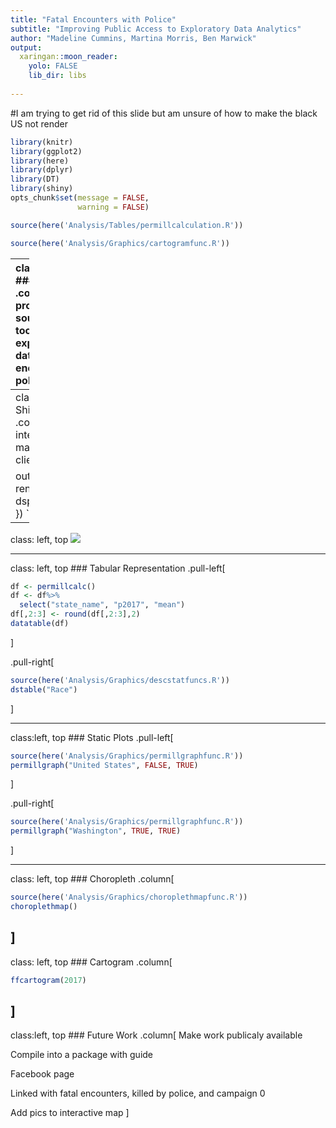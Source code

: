 ```yaml
---
title: "Fatal Encounters with Police"
subtitle: "Improving Public Access to Exploratory Data Analytics"
author: "Madeline Cummins, Martina Morris, Ben Marwick"
output:
  xaringan::moon_reader:
    yolo: FALSE     
    lib_dir: libs
    
---
```


#I am trying to get rid of this slide but am unsure of how to make the black US not render
```r
library(knitr)
library(ggplot2)
library(here)
library(dplyr)
library(DT)
library(shiny)
opts_chunk$set(message = FALSE,
               warning = FALSE)
```


```r
source(here('Analysis/Tables/permillcalculation.R'))
```

```r
source(here('Analysis/Graphics/cartogramfunc.R'))
```
---
class: left, top
### Outline
.column[
Goal: To provide open-source, simple tools for exploring the data on fatal 
encounters with police

Simple Exploratory Data Analytics
<ul>
<li>Tables</li>
<li>Static Plots</li>
<li>Interactive Maps</li>
</ul>
Make Data Accessible
<ul>
<li>Shiny</li>
<li>GitHub</li>
</ul>
]

---
class: left, top
### Shiny App
.column[
UI (user interface) - makes what the client sees
```r
tabPanel("Descriptive Statistics",
        fluidPage(titlePanel("Descriptive Statistics"),
          sidebarLayout(
            sidebarPanel(
              selectInput("dem", "Demographic", c("Race", "Gender", "Age")),
              h6("Please take note that the data we have right now is still a work in progress so some of the data is missing. This means that there is a possibility that the trends displayed aren't the true trends for the data.")
            ),
            mainPanel(dataTableOutput("dstbl"), plotOutput("dsplt")))))
```
Server - interacts with r codes and functions
```r
output$dstbl <- renderDataTable({
    dstable(input$dem)
  }) 
  
output$dsplt <- renderPlot({
    dsplot(input$dem)
  })
```
]
---

class: left, top
![](maddi_files/pictures/DescStatPage.png)

---

class: left, top
### Tabular Representation
.pull-left[
```r
df <- permillcalc()
df <- df%>%
  select("state_name", "p2017", "mean")
df[,2:3] <- round(df[,2:3],2)
datatable(df)
```
]

.pull-right[
```r
source(here('Analysis/Graphics/descstatfuncs.R'))
dstable("Race")
```
]

---

class:left, top
### Static Plots
.pull-left[
```r
source(here('Analysis/Graphics/permillgraphfunc.R'))
permillgraph("United States", FALSE, TRUE)
```
]

.pull-right[
```r
source(here('Analysis/Graphics/permillgraphfunc.R'))
permillgraph("Washington", TRUE, TRUE)
```
]

---

class: left, top
### Choropleth
.column[
```r
source(here('Analysis/Graphics/choroplethmapfunc.R'))
choroplethmap()
```
]
---

class: left, top
### Cartogram
.column[
```r
ffcartogram(2017)
```
]
---
class:left, top
### Future Work
.column[
Make work publicaly available

Compile into a package with guide

Facebook page

Linked with fatal encounters, killed by police, and campaign 0

Add pics to interactive map
]
